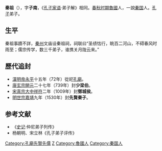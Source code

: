 '''秦祖'''（{{bd|？||？|catIdx=Q}}），字'''子南'''，《[[孔子家语|孔子家语]]·弟子解》相同。[[春秋时期|春秋时期]][[魯國|魯國]]人，一說[[秦国|秦国]]人。[[孔子|孔子]]弟子。

==生平==
秦祖事蹟不詳，[[秦州|秦州]]文庙设秦祖祠，祠联曰“圣绩怙行，眺百二河山，不碍春风时雨至；儒宗传学，数三千弟子，谁携关月陇云来。”

==歷代追封==
*[[東漢|漢]][[漢明帝|明帝]][[永平_(東漢)|永平]]十五年（72年）從祀[[孔廟|孔廟]]。
*[[唐朝|唐]][[唐玄宗|玄宗]][[開元|開元]]二十七年（739年）封'''少梁伯'''。
*[[北宋|宋]][[宋真宗|真宗]][[大中祥符|大中祥符]]二年（1009年）封'''鄄城侯'''。
*[[明朝|明]][[明世宗|世宗]][[嘉靖|嘉靖]]九年（1530年）封'''先賢秦子'''。 
==参考文献==
*《[[史记|史记]]·仲尼弟子列传》      
*杨朝明、宋立林《孔子弟子评传》
{{孔子弟子}}
[[Category:孔廟先賢先儒|Category:孔廟先賢先儒]]
[[Category:秦姓|Z]]
[[Category:魯國人|Category:魯國人]]
[[Category:秦国人|Category:秦国人]]